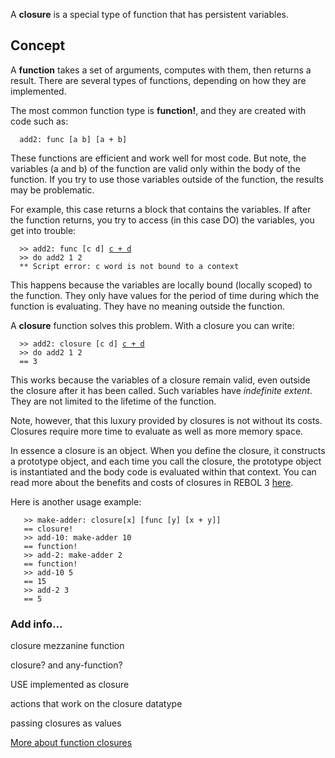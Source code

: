 A '''closure''' is a special type of function that has persistent variables.

==Concept==

A '''function''' takes a set of arguments, computes with them, then returns a result. There are several types of functions, depending on how they are implemented.

The most common function type is '''function!''', and they are created with code such as:

   add2: func [a b] [a + b]

These functions are efficient and work well for most code. But note, the variables (a and b) of the function are valid only within the body of the function. If you try to use those variables outside of the function, the results may be problematic.

For example, this case returns a block that contains the variables. If after the function returns, you try to access (in this case DO) the variables, you get into trouble:

   >> add2: func [c d] [[c + d]]
   >> do add2 1 2
   ** Script error: c word is not bound to a context

This happens because the variables are locally bound (locally scoped) to the function. They only have values for the period of time during which the function is evaluating. They have no meaning outside the function.

A '''closure''' function solves this problem. With a closure you can write:

   >> add2: closure [c d] [[c + d]]
   >> do add2 1 2
   == 3

This works because the variables of a closure remain valid, even outside the closure after it has been called. Such variables have ''indefinite extent''. They are not limited to the lifetime of the function.

Note, however, that this luxury provided by closures is not without its costs. Closures require more time to evaluate as well as more memory space.

In essence a closure is an object. When you define the closure, it constructs a prototype object, and each time you call the closure, the prototype object is instantiated and the body code is evaluated within that context. You can read more about the benefits and costs of closures in REBOL 3 [[R2_vs._R3_Contexts|here]].

Here is another usage example:

    >> make-adder: closure[x] [func [y] [x + y]]
    == closure!
    >> add-10: make-adder 10
    == function!
    >> add-2: make-adder 2
    == function!
    >> add-10 5
    == 15
    >> add-2 3
    == 5

===Add info...===

closure mezzanine function

closure? and any-function?

USE implemented as closure

actions that work on the closure datatype

passing closures as values

[http://en.wikipedia.org/wiki/Closure_(computer_science) More about function closures]